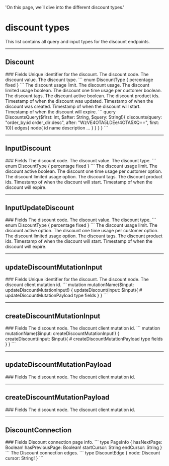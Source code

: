   'On this page, we’ll dive into the different discount types.'

# discount types
This list contains all query and input types for the discount endpoints.

---

## Discount

<Row>
  <Col>
		### Fields
		<Properties> 
			<Property name="id" type="ID!">
				Unique identifier for the discount.
			</Property>
			<Property name="code" type="String!">
				The discount code.
			</Property>
			<Property name="value" type="Float!">
				The discount value.
			</Property>
			<Property name="type" type="DiscountType!">
				The discount type.
				```
				enum DiscountType {
					percentage
					fixed
				}
				```
			</Property>
			<Property name="usage_limit" type="Int!">
				The discount usage limit.
			</Property>
			<Property name="usage" type="Int">
				The discount usage.
			</Property>	
			<Property name="limited_usage" type="Boolean!">
				The discount limited usage boolean.
			</Property>	
			<Property name="one_time_usage_per_customer" type="Boolean!">
				The discount one time usage per customer boolean.
			</Property>
			<Property name="tags" type="[String!]!">
				The discount tags.
			</Property>	
			<Property name="active" type="Boolean!">
				The discount active boolean.
			</Property>	
			<Property name="product_ids" type="[ID!]!">
				The discount product ids.
			</Property>	
			<Property name="updated_at" label="TimeStamp!" route='/other#timestamp'>
				Timestamp of when the discount was updated.
			</Property>
			<Property name="created_at" label="TimeStamp!" route='/other#timestamp'>
				Timestamp of when the discount was created.
			</Property>
			<Property name="started_at" label="TimeStamp!" route='/other#timestamp'>
				Timestamp of when the discount will start.
			</Property>
			<Property name="expired_at" label="TimeStamp!" route='/other#timestamp'>
				Timestamp of when the discount will expire.
			</Property>
		</Properties>
  </Col>
  <Col sticky>
    <CodeGroup title="Request" tag="POST" label="https://api.lightfunnels.com/v2">
			```
			query DiscountsQuery($first: Int, $after: String, $query: String!){
				discounts(query: "order_by:id order_dir:desc", after: "WzVE4OTA5LDEe/4OTA5XQ==", first: 10){
					edges{
						node{
							id
							name
							description
							...
						}
					}
				}
			}
			```
    </CodeGroup>
  </Col>
</Row>

---

## InputDiscount

<Row>
  <Col>
		### Fields
		<Properties> 
			<Property name="code" type="String!">
				The discount code.
			</Property>
			<Property name="value" type="Float!">
				The discount value.
			</Property>
			<Property name="type" type="DiscountType!">
				The discount type.
				```
				enum DiscountType {
					percentage
					fixed
				}
				```
			</Property>
			<Property name="usage_limit" type="Int!">
				The discount usage limit.
			</Property>
			<Property name="active" type="Boolean">
				The discount active boolean.
			</Property>	
			<Property name="one_time_usage_per_customer" type="Boolean!">
				The discount one time usage per customer option.
			</Property>
			<Property name="limited_usage" type="Boolean!">
				The discount limited usage option.
			</Property>	
			<Property name="tags" type="[String!]">
				The discount tags.
			</Property>	
			<Property name="product_ids" type="[ID!]">
				The discount product ids.
			</Property>	
			<Property name="started_at" type="TimeStamp">
				Timestamp of when the discount will start.
			</Property>
			<Property name="expired_at" type="TimeStamp">
				Timestamp of when the discount will expire.
			</Property>
		</Properties>
  </Col>
</Row>

---

## InputUpdateDiscount

<Row>
  <Col>
		### Fields
		<Properties> 
			<Property name="code" type="String">
				The discount code.
			</Property>
			<Property name="value" type="Float">
				The discount value.
			</Property>
			<Property name="type" type="DiscountType">
				The discount type.
				```
				enum DiscountType {
					percentage
					fixed
				}
				```
			</Property>
			<Property name="usage_limit" type="Int">
				The discount usage limit.
			</Property>
			<Property name="active" type="Boolean">
				The discount active option.
			</Property>	
			<Property name="one_time_usage_per_customer" type="Boolean">
				The discount one time usage per customer option.
			</Property>
			<Property name="limited_usage" type="Boolean">
				The discount limited usage option.
			</Property>	
			<Property name="tags" type="[String!]">
				The discount tags.
			</Property>	
			<Property name="product_ids" type="[ID!]">
				The discount product ids.
			</Property>	
			<Property name="started_at" label="TimeStamp" route='/other#timestamp'>
				Timestamp of when the discount will start.
			</Property>
			<Property name="expired_at" label="TimeStamp" route='/other#timestamp'>
				Timestamp of when the discount will expire.
			</Property>
		</Properties>
  </Col>
</Row>

---

## updateDiscountMutationInput

<Row>
  <Col>
		### Fields
		<Properties> 
			<Property name="id" type="ID!">
				Unique identifier for the discount.
			</Property>
			<Property name="node" label="InputUpdateDiscount!" route="/discounts/types#input-update-discount">
				The discount node.
			</Property>
			<Property name="clientMutationId" type="String">
				The discount client mutation id.
			</Property>
		</Properties>
  </Col>
  <Col sticky>
    <CodeGroup title="Request" tag="POST" label="https://api.lightfunnels.com/v2">
			```
			mutation mutationName($input: updateDiscountMutationInput!) {
				updateDiscount(input: $input){
					# updateDiscountMutationPayload type fields
				}
			}
			```
    </CodeGroup>
  </Col>
</Row>

---

## createDiscountMutationInput

<Row>
  <Col>
		### Fields
		<Properties> 
			<Property name="node" label="InputDiscount!" route="/discounts/types#input-discount">
				The discount node.
			</Property>
			<Property name="clientMutationId" type="String">
				The discount client mutation id.
			</Property>
		</Properties>
  </Col>
  <Col sticky>
    <CodeGroup title="Request" tag="POST" label="https://api.lightfunnels.com/v2">
			```
			mutation mutationName($input: createDiscountMutationInput!) {
				createDiscount(input: $input){
					# createDiscountMutationPayload type fields
				}
			}
			```
    </CodeGroup>
  </Col>
</Row>

---

## updateDiscountMutationPayload

<Row>
  <Col>
		### Fields
		<Properties> 
			<Property name="node" label="Discount" route="/discounts/types#discount">
				The discount node.
			</Property>
			<Property name="clientMutationId" type="String">
				The discount client mutation id.
			</Property>
		</Properties>
  </Col>
</Row>

---

## createDiscountMutationPayload

<Row>
  <Col>
		### Fields
		<Properties> 
			<Property name="node" label="Discount!" route="/discounts/types#discount">
				The discount node.
			</Property>
			<Property name="clientMutationId" type="String">
				The discount client mutation id.
			</Property>
		</Properties>
  </Col>
</Row>


---

## DiscountConnection

<Row>
  <Col>
		### Fields
		<Properties> 
			<Property name="pageInfo" type="PageInfo!">
				Discount connection page info.
				```
				type PageInfo {
					hasNextPage: Boolean!
					hasPreviousPage: Boolean!
					startCursor: String
					endCursor: String
				}
				```
			</Property>
			<Property name="edges" type="[DiscountEdge]">
				The Discount connection edges.
				```
				type DiscountEdge {
					node: Discount
					cursor: String!
				}
				```
			</Property>
		</Properties>
  </Col>
</Row>